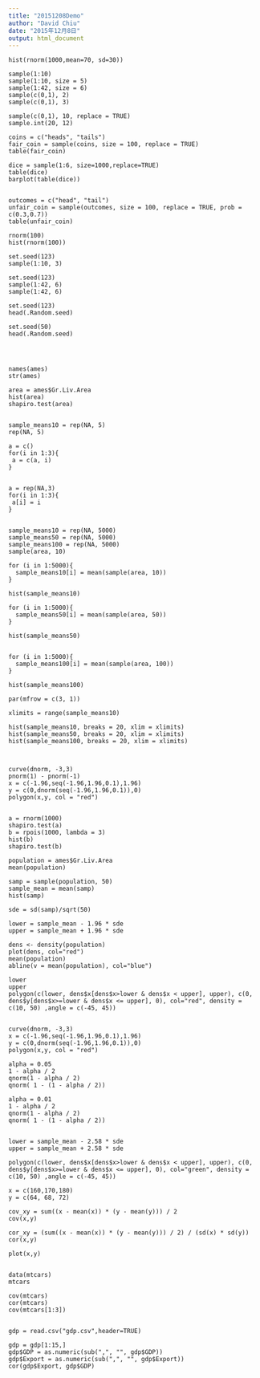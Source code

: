 ```yaml
---
title: "20151208Demo"
author: "David Chiu"
date: "2015年12月8日"
output: html_document
---
```


```
hist(rnorm(1000,mean=70, sd=30))

sample(1:10)
sample(1:10, size = 5)
sample(1:42, size = 6)
sample(c(0,1), 2)
sample(c(0,1), 3)

sample(c(0,1), 10, replace = TRUE)
sample.int(20, 12)

```


```
coins = c("heads", "tails")
fair_coin = sample(coins, size = 100, replace = TRUE)
table(fair_coin)

dice = sample(1:6, size=1000,replace=TRUE)
table(dice)
barplot(table(dice))


outcomes = c("head", "tail")
unfair_coin = sample(outcomes, size = 100, replace = TRUE, prob = c(0.3,0.7))
table(unfair_coin)

```

```
rnorm(100)
hist(rnorm(100))

set.seed(123)
sample(1:10, 3)

set.seed(123)
sample(1:42, 6)
sample(1:42, 6)

set.seed(123)
head(.Random.seed)

set.seed(50)
head(.Random.seed)




```


```
names(ames)
str(ames)

area = ames$Gr.Liv.Area
hist(area)
shapiro.test(area)


sample_means10 = rep(NA, 5)
rep(NA, 5)

a = c()
for(i in 1:3){
 a = c(a, i)
}


a = rep(NA,3)
for(i in 1:3){
 a[i] = i
}


sample_means10 = rep(NA, 5000)
sample_means50 = rep(NA, 5000)
sample_means100 = rep(NA, 5000)
sample(area, 10)

for (i in 1:5000){
  sample_means10[i] = mean(sample(area, 10))
}

hist(sample_means10)

for (i in 1:5000){
  sample_means50[i] = mean(sample(area, 50))
}

hist(sample_means50)


for (i in 1:5000){
  sample_means100[i] = mean(sample(area, 100))
}

hist(sample_means100)

par(mfrow = c(3, 1))

xlimits = range(sample_means10)

hist(sample_means10, breaks = 20, xlim = xlimits)
hist(sample_means50, breaks = 20, xlim = xlimits)
hist(sample_means100, breaks = 20, xlim = xlimits)


```


```

curve(dnorm, -3,3)
pnorm(1) - pnorm(-1)
x = c(-1.96,seq(-1.96,1.96,0.1),1.96)
y = c(0,dnorm(seq(-1.96,1.96,0.1)),0)
polygon(x,y, col = "red")


a = rnorm(1000)
shapiro.test(a)
b = rpois(1000, lambda = 3)
hist(b)
shapiro.test(b)

```

```
population = ames$Gr.Liv.Area
mean(population)

samp = sample(population, 50)
sample_mean = mean(samp)
hist(samp)

sde = sd(samp)/sqrt(50)

lower = sample_mean - 1.96 * sde
upper = sample_mean + 1.96 * sde

dens <- density(population)
plot(dens, col="red")
mean(population)
abline(v = mean(population), col="blue")

lower
upper
polygon(c(lower, dens$x[dens$x>lower & dens$x < upper], upper), c(0, dens$y[dens$x>=lower & dens$x <= upper], 0), col="red", density = c(10, 50) ,angle = c(-45, 45))


curve(dnorm, -3,3)
x = c(-1.96,seq(-1.96,1.96,0.1),1.96)
y = c(0,dnorm(seq(-1.96,1.96,0.1)),0)
polygon(x,y, col = "red")

alpha = 0.05
1 - alpha / 2
qnorm(1 - alpha / 2)
qnorm( 1 - (1 - alpha / 2))

alpha = 0.01
1 - alpha / 2
qnorm(1 - alpha / 2)
qnorm( 1 - (1 - alpha / 2))


lower = sample_mean - 2.58 * sde
upper = sample_mean + 2.58 * sde

polygon(c(lower, dens$x[dens$x>lower & dens$x < upper], upper), c(0, dens$y[dens$x>=lower & dens$x <= upper], 0), col="green", density = c(10, 50) ,angle = c(-45, 45))

```


```
x = c(160,170,180)
y = c(64, 68, 72)

cov_xy = sum((x - mean(x)) * (y - mean(y))) / 2
cov(x,y)

cor_xy = (sum((x - mean(x)) * (y - mean(y))) / 2) / (sd(x) * sd(y))  
cor(x,y)

plot(x,y)


data(mtcars)
mtcars

cov(mtcars)
cor(mtcars)
cov(mtcars[1:3])


gdp = read.csv("gdp.csv",header=TRUE)

gdp = gdp[1:15,]
gdp$GDP = as.numeric(sub(",", "", gdp$GDP))
gdp$Export = as.numeric(sub(",", "", gdp$Export))
cor(gdp$Export, gdp$GDP)
```